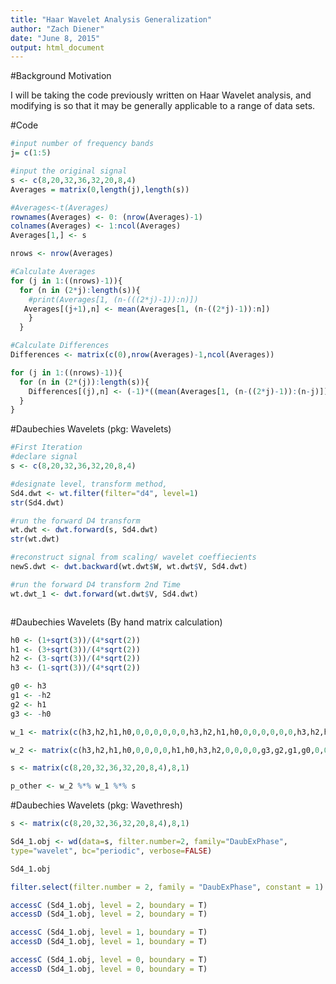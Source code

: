 ```yaml
---
title: "Haar Wavelet Analysis Generalization"
author: "Zach Diener"
date: "June 8, 2015"
output: html_document
---
```

#Background Motivation

I will be taking the code previously written on Haar Wavelet analysis, and modifying is so that it may be generally applicable to a range of data sets.

#Code
```r
#input number of frequency bands
j= c(1:5)

#input the original signal 
s <- c(8,20,32,36,32,20,8,4)
Averages = matrix(0,length(j),length(s))

#Averages<-t(Averages)
rownames(Averages) <- 0: (nrow(Averages)-1)
colnames(Averages) <- 1:ncol(Averages)
Averages[1,] <- s

nrows <- nrow(Averages)

#Calculate Averages
for (j in 1:((nrows)-1)){
  for (n in (2*j):length(s)){
    #print(Averages[1, (n-(((2*j)-1)):n)])
   Averages[(j+1),n] <- mean(Averages[1, (n-((2*j)-1)):n]) 
    }
  }

#Calculate Differences
Differences <- matrix(c(0),nrow(Averages)-1,ncol(Averages))

for (j in 1:((nrows)-1)){
  for (n in (2*(j)):length(s)){
    Differences[(j),n] <- (-1)*((mean(Averages[1, (n-((2*j)-1)):(n-j)])-mean(Averages[1, (n-(j)+1):n]))/2)
  }
}

```

#Daubechies Wavelets (pkg: Wavelets)
```r
#First Iteration
#declare signal
s <- c(8,20,32,36,32,20,8,4)

#designate level, transform method, 
Sd4.dwt <- wt.filter(filter="d4", level=1)
str(Sd4.dwt)

#run the forward D4 transform
wt.dwt <- dwt.forward(s, Sd4.dwt)
str(wt.dwt)

#reconstruct signal from scaling/ wavelet coeffiecients 
newS.dwt <- dwt.backward(wt.dwt$W, wt.dwt$V, Sd4.dwt)

#run the forward D4 transform 2nd Time
wt.dwt_1 <- dwt.forward(wt.dwt$V, Sd4.dwt)



```
#Daubechies Wavelets (By hand matrix calculation)
```r
h0 <- (1+sqrt(3))/(4*sqrt(2))
h1 <- (3+sqrt(3))/(4*sqrt(2))
h2 <- (3-sqrt(3))/(4*sqrt(2))
h3 <- (1-sqrt(3))/(4*sqrt(2))

g0 <- h3
g1 <- -h2
g2 <- h1
g3 <- -h0

w_1 <- matrix(c(h3,h2,h1,h0,0,0,0,0,0,0,h3,h2,h1,h0,0,0,0,0,0,0,h3,h2,h1,h0,h1,h0,0,0,0,0,h3,h2,g3,g2,g1,g0,0,0,0,0,0,0,g3,g2,g1,g0,0,0,0,0,0,0,g3,g2,g1,g0,g1,g0,0,0,0,0,g3,g2),8,8, byrow = T)

w_2 <- matrix(c(h3,h2,h1,h0,0,0,0,0,h1,h0,h3,h2,0,0,0,0,g3,g2,g1,g0,0,0,0,0,g1,g0,g3,g2,0,0,0,0,0,0,0,0,1,0,0,0,0,0,0,0,0,1,0,0,0,0,0,0,0,0,1,0,0,0,0,0,0,0,0,1),8,8, byrow = T)

s <- matrix(c(8,20,32,36,32,20,8,4),8,1)

p_other <- w_2 %*% w_1 %*% s
```


#Daubechies Wavelets (pkg: Wavethresh)
```r
s <- matrix(c(8,20,32,36,32,20,8,4),8,1)

Sd4_1.obj <- wd(data=s, filter.number=2, family="DaubExPhase",
type="wavelet", bc="periodic", verbose=FALSE)

Sd4_1.obj

filter.select(filter.number = 2, family = "DaubExPhase", constant = 1)

accessC (Sd4_1.obj, level = 2, boundary = T)
accessD (Sd4_1.obj, level = 2, boundary = T)

accessC (Sd4_1.obj, level = 1, boundary = T)
accessD (Sd4_1.obj, level = 1, boundary = T)

accessC (Sd4_1.obj, level = 0, boundary = T)
accessD (Sd4_1.obj, level = 0, boundary = T)
```

